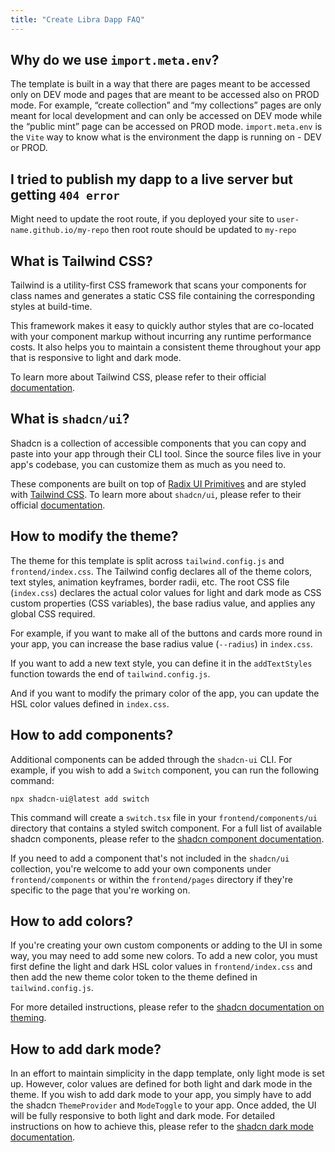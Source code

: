 ```yaml
---
title: "Create Libra Dapp FAQ"
---
```


## Why do we use `import.meta.env`?

The template is built in a way that there are pages meant to be accessed only on DEV mode and pages that are meant to be accessed also on PROD mode. For example, “create collection” and “my collections” pages are only meant for local development and can only be accessed on DEV mode while the “public mint” page can be accessed on PROD mode. `import.meta.env` is the `Vite` way to know what is the environment the dapp is running on - DEV or PROD.

## I tried to publish my dapp to a live server but getting `404 error`

Might need to update the root route, if you deployed your site to `user-name.github.io/my-repo` then root route should be updated to `my-repo`

## What is Tailwind CSS?

Tailwind is a utility-first CSS framework that scans your components for class names and generates a static CSS file containing the corresponding styles at build-time.

This framework makes it easy to quickly author styles that are co-located with your component markup without incurring any runtime performance costs. It also helps you to maintain a consistent theme throughout your app that is responsive to light and dark mode.

To learn more about Tailwind CSS, please refer to their official [documentation](https://tailwindcss.com/docs/utility-first).

## What is `shadcn/ui`?

Shadcn is a collection of accessible components that you can copy and paste into your app through their CLI tool. Since the source files live in your app's codebase, you can customize them as much as you need to.

These components are built on top of [Radix UI Primitives](https://www.radix-ui.com/primitives) and are styled with [Tailwind CSS](https://tailwindcss.com/). To learn more about `shadcn/ui`, please refer to their official [documentation](https://ui.shadcn.com/docs).

## How to modify the theme?

The theme for this template is split across `tailwind.config.js` and `frontend/index.css`. The Tailwind config declares all of the theme colors, text styles, animation keyframes, border radii, etc. The root CSS file (`index.css`) declares the actual color values for light and dark mode as CSS custom properties (CSS variables), the base radius value, and applies any global CSS required.

For example, if you want to make all of the buttons and cards more round in your app, you can increase the base radius value (`--radius`) in `index.css`.

If you want to add a new text style, you can define it in the `addTextStyles` function towards the end of `tailwind.config.js`.

And if you want to modify the primary color of the app, you can update the HSL color values defined in `index.css`.

## How to add components?

Additional components can be added through the `shadcn-ui` CLI. For example, if you wish to add a `Switch` component, you can run the following command:

```shellscript filename="Terminal"
npx shadcn-ui@latest add switch
```

This command will create a `switch.tsx` file in your `frontend/components/ui` directory that contains a styled switch component. For a full list of available shadcn components, please refer to the [shadcn component documentation](https://ui.shadcn.com/docs/components).

If you need to add a component that's not included in the `shadcn/ui` collection, you're welcome to add your own components under `frontend/components` or within the `frontend/pages` directory if they're specific to the page that you're working on.

## How to add colors?

If you're creating your own custom components or adding to the UI in some way, you may need to add some new colors. To add a new color, you must first define the light and dark HSL color values in `frontend/index.css` and then add the new theme color token to the theme defined in `tailwind.config.js`.

For more detailed instructions, please refer to the [shadcn documentation on theming](https://ui.shadcn.com/docs/theming).

## How to add dark mode?

In an effort to maintain simplicity in the dapp template, only light mode is set up. However, color values are defined for both light and dark mode in the theme. If you wish to add dark mode to your app, you simply have to add the shadcn `ThemeProvider` and `ModeToggle` to your app. Once added, the UI will be fully responsive to both light and dark mode. For detailed instructions on how to achieve this, please refer to the [shadcn dark mode documentation](https://ui.shadcn.com/docs/dark-mode/vite).
